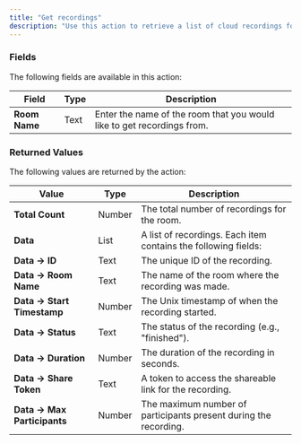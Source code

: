 ```yaml
---
title: "Get recordings"
description: "Use this action to retrieve a list of cloud recordings for a specific room on your domain."
---
```



### Fields

The following fields are available in this action:

| **Field**     | **Type** | **Description**                                                        |
| ------------- | -------- | ---------------------------------------------------------------------- |
| **Room Name** | Text     | Enter the name of the room that you would like to get recordings from. |

### Returned Values

The following values are returned by the action:

| **Value**                   | **Type** | **Description**                                                  |
| --------------------------- | -------- | ---------------------------------------------------------------- |
| **Total Count**             | Number   | The total number of recordings for the room.                     |
| **Data**                    | List     | A list of recordings. Each item contains the following fields:   |
| **Data → ID**               | Text     | The unique ID of the recording.                                  |
| **Data → Room Name**        | Text     | The name of the room where the recording was made.               |
| **Data → Start Timestamp**  | Number   | The Unix timestamp of when the recording started.                |
| **Data → Status**           | Text     | The status of the recording (e.g., "finished").                  |
| **Data → Duration**         | Number   | The duration of the recording in seconds.                        |
| **Data → Share Token**      | Text     | A token to access the shareable link for the recording.          |
| **Data → Max Participants** | Number   | The maximum number of participants present during the recording. |

<dailyBubbleFooter />
